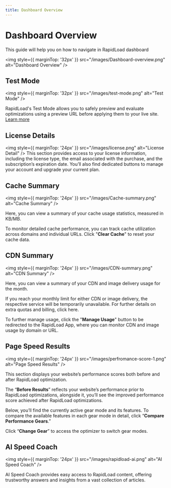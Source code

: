```yaml
---
title: Dashboard Overview
--- 
```


# Dashboard Overview
This guide will help you on how to navigate in RapidLoad dashboard

<img style={{ marginTop: '32px' }} 
src="/images/Dashboard-overview.png" alt="Dashboard Overview" />

## Test Mode
<img style={{ marginTop: '32px' }} 
src="/images/test-mode.png" alt="Test Mode" />

RapidLoad's Test Mode allows you to safely preview and evaluate optimizations using a preview URL before applying them to your live site. [Learn more](/overviews/test-mode)

## License Details

<img style={{ marginTop: '24px' }} 
src="/images/license.png" alt="License Detail" />
This section provides access to your license information, including the license type, the email associated with the purchase, and the subscription’s expiration date. You’ll also find dedicated buttons to manage your account and upgrade your current plan.

## Cache Summary

<img style={{ marginTop: '24px' }} 
src="/images/Cache-summary.png" alt="Cache Summary" />
   
Here, you can view a summary of your cache usage statistics, measured in KB/MB.

To monitor detailed cache performance, you can track cache utilization across domains and individual URLs. Click "**Clear Cache**" to reset your cache data.

## CDN Summary

<img style={{ marginTop: '24px' }} 
src="/images/CDN-summary.png" alt="CDN Summary" />
   
Here, you can view a summary of your CDN and image delivery usage for the month.

If you reach your monthly limit for either CDN or image delivery, the respective service will be temporarily unavailable. For further details on extra quotas and billing, click here.

To further manage usage, click the "**Manage Usage**" button to be redirected to the RapidLoad App, where you can monitor CDN and image usage by domain or URL. 


## Page Speed Results

<img style={{ marginTop: '24px' }} 
src="/images/perfromance-score-1.png" alt="Page Speed Results" />

This section displays your website’s performance scores both before and after RapidLoad optimization. 

The “**Before Results**” reflects your website’s performance prior to RapidLoad optimizations, alongside it, you’ll see the improved performance score achieved after RapidLoad optimizations.

Below, you’ll find the currently active gear mode and its features. To compare the available features in each gear mode in detail, click “**Compare Performance Gears**.”

Click “**Change Gear**” to access the optimizer to switch gear modes.

## AI Speed Coach

<img style={{ marginTop: '24px' }} 
src="/images/rapidload-ai.png" alt="AI Speed Coach" />

AI Speed Coach provides easy access to RapidLoad content, offering trustworthy answers and insights from a vast collection of articles.